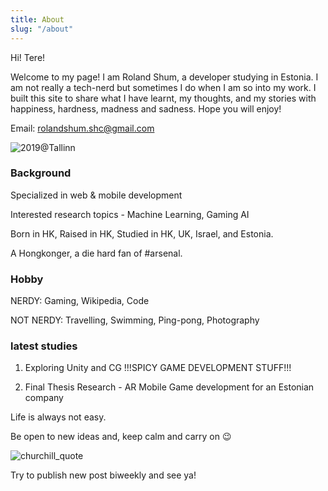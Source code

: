 ```yaml
---
title: About
slug: "/about"
---
```


Hi! Tere!

Welcome to my page! I am Roland Shum, a developer studying in Estonia. I am not really a tech-nerd but sometimes I do when I am so into my work.
I built this site to share what I have learnt, my thoughts, and my stories with happiness, hardness, madness and sadness.
Hope you will enjoy!


Email: rolandshum.shc@gmail.com

![2019@Tallinn](./tallinn.jpg)


### Background

Specialized in web & mobile development

Interested research topics - Machine Learning, Gaming AI

Born in HK, Raised in HK, Studied in HK, UK, Israel, and Estonia.

A Hongkonger, a die hard fan of #arsenal.

### Hobby

NERDY: Gaming, Wikipedia, Code

NOT NERDY: Travelling, Swimming, Ping-pong, Photography

### latest studies

1. Exploring Unity and CG !!!SPICY GAME DEVELOPMENT STUFF!!!

2. Final Thesis Research - AR Mobile Game development for an Estonian company


Life is always not easy.

Be open to new ideas and, keep calm and carry on 😉


![churchill_quote](./churchill.jpg)

Try to publish new post biweekly and see ya!
